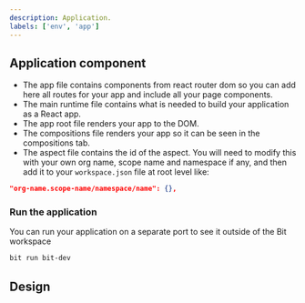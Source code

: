 ```yaml
---
description: Application.
labels: ['env', 'app']
---
```



## Application component

- The app file contains components from react router dom so you can add here all routes for your app and include all your page components.
- The main runtime file contains what is needed to build your application as a React app.
- The app root file renders your app to the DOM.
- The compositions file renders your app so it can be seen in the compositions tab.
- The aspect file contains the id of the aspect. You will need to modify this with your own org name, scope name and namespace if any, and then add it to your `workspace.json` file at root level like:

```json
"org-name.scope-name/namespace/name": {},
```

### Run the application

You can run your application on a separate port to see it outside of the Bit workspace

```bash
bit run bit-dev
```

## Design

<FigmaEmbed src="https://www.figma.com/embed?embed_host=share&url=https%3A%2F%2Fwww.figma.com%2Ffile%2FhMvSkyTqPMvSbrmqBbs6nZ%2Fhomepage%3Fnode-id%3D1592%253A162074" />
